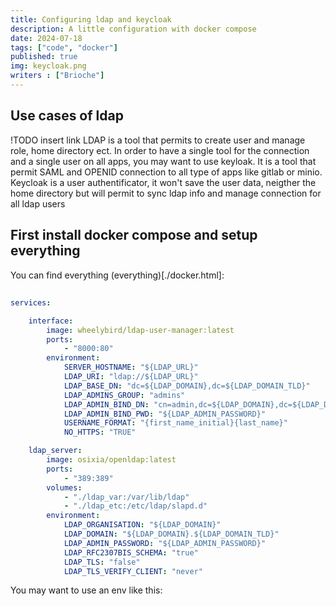 ```yaml
---
title: Configuring ldap and keycloak
description: A little configuration with docker compose
date: 2024-07-18
tags: ["code", "docker"]
published: true
img: keycloak.png
writers : ["Brioche"]
---
```

## Use cases of ldap
!TODO insert link
LDAP is a tool that permits to create user and manage role, home directory ect.
In order to have a single tool for the connection and a single user on all apps, 
you may want to use keyloak. It is a tool that permit SAML and OPENID connection
to all type of apps like gitlab or minio.
Keycloak is a user authentificator, it won't save the user data, neigther the 
home directory but will permit to sync ldap info and manage connection for all ldap users

## First install docker compose and setup everything
You can find everything (everything)[./docker.html]:

##
```yaml
services:

    interface:
        image: wheelybird/ldap-user-manager:latest
        ports:
            - "8000:80"
        environment:
            SERVER_HOSTNAME: "${LDAP_URL}"
            LDAP_URI: "ldap://${LDAP_URL}"
            LDAP_BASE_DN: "dc=${LDAP_DOMAIN},dc=${LDAP_DOMAIN_TLD}"
            LDAP_ADMINS_GROUP: "admins"
            LDAP_ADMIN_BIND_DN: "cn=admin,dc=${LDAP_DOMAIN},dc=${LDAP_DOMAIN_TLD}"
            LDAP_ADMIN_BIND_PWD: "${LDAP_ADMIN_PASSWORD}"
            USERNAME_FORMAT: "{first_name_initial}{last_name}"
            NO_HTTPS: "TRUE"

    ldap_server:
        image: osixia/openldap:latest
        ports:
            - "389:389"
        volumes:
            - "./ldap_var:/var/lib/ldap"
            - "./ldap_etc:/etc/ldap/slapd.d"
        environment:
            LDAP_ORGANISATION: "${LDAP_DOMAIN}"
            LDAP_DOMAIN: "${LDAP_DOMAIN}.${LDAP_DOMAIN_TLD}"
            LDAP_ADMIN_PASSWORD: "${LDAP_ADMIN_PASSWORD}"
            LDAP_RFC2307BIS_SCHEMA: "true"
            LDAP_TLS: "false"
            LDAP_TLS_VERIFY_CLIENT: "never"
```

You may want to use an env like this:
```

```


